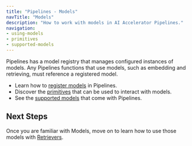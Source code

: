 ```yaml
---
title: "Pipelines - Models"
navTitle: "Models"
description: "How to work with models in AI Accelerator Pipelines."
navigation:
- using-models
- primitives
- supported-models
---
```


Pipelines has a model registry that manages configured instances of models. Any Pipelines functions that use models, such as embedding and retrieving, must reference a registered model.

* Learn how to [register models](./using-models) in Pipelines.
* Discover the [primitives](./primitives) that can be used to interact with models.
* See the [supported models](./supported-models) that come with Pipelines.

## Next Steps

Once you are familiar with Models, move on to learn how to use those models with [Retrievers](../retrievers).
